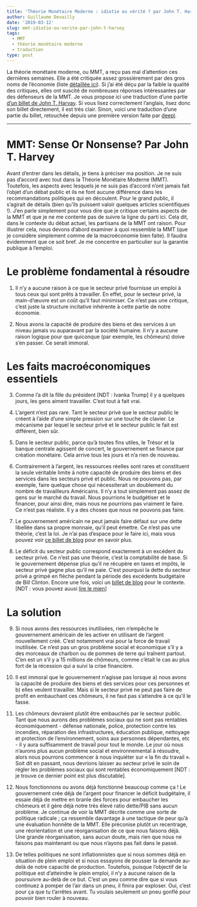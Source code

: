 ```yaml
---
title: 'Théorie Monétaire Moderne : idiotie ou vérité ? par John T. Harvey (traduction)'
author: Guillaume Devailly
date: '2019-03-12'
slug: mmt-idiotie-ou-verite-par-john-t-harvey
tags:
  - MMT
  - théorie monétaire moderne
  - traduction
type: post
---
```


La théorie monétaire moderne, ou MMT, a reçu pas mal d’attention ces dernières semaines.
Elle a été critiquée assez grossièrement par des gros noms de l’économie 
(liste [détaillée ici](http://neweconomicperspectives.org/2019/03/mmt-responds-to-brad-delongs-challenge.html)).
Si j’ai été déçu par la faible la qualité des critiques, elles ont suscité de nombreuses réponses intéressantes
par des défenseurs de la MMT. Je vous propose ici une traduction d’une partie
[d’un billet de John T. Harvay](https://www.forbes.com/sites/johntharvey/2019/03/05/mmt-sense-or-nonsense/).
Si vous lisez correctement l’anglais, lisez donc son billet directement, il est très clair.
Sinon, voici une traduction d’une partie du billet, retouchée depuis une première version faite par
[deepl](https://www.deepl.com/translator). 

---

# MMT: Sense Or Nonsense?  Par John T. Harvey

Avant d'entrer dans les détails, je tiens à préciser ma position.
Je ne suis pas d'accord avec tout dans la Théorie Monétaire Moderne (MMT).
Toutefois, les aspects avec lesquels je ne suis pas d'accord n'ont jamais fait l'objet d'un débat public
et ils ne font aucune différence dans les recommandations politiques qui en découlent.
Pour le grand public, il s'agirait de détails (bien qu'ils puissent valoir quelques articles scientifiques !).
J'en parle simplement pour vous dire que je critique certains aspects de la MMT 
et que je ne me contente pas de suivre la ligne du parti ici.
Cela dit, dans le contexte du débat actuel, les partisans de la MMT ont raison.
Pour illustrer cela, nous devons d'abord examiner à quoi ressemble la MMT
(que je considère simplement comme de la macroéconomie bien faite).
Il faudra évidemment que ce soit bref. Je me concentre en particulier sur la garantie publique à l’emploi.

# Le problème fondamental à résoudre

1. Il n'y a aucune raison à ce que le secteur privé fournisse un emploi à tous ceux qui sont prêts à travailler.
En effet, pour le secteur privé, la main-d'œuvre est un coût qu'il faut minimiser.
Ce n'est pas une critique, c'est juste la structure incitative inhérente à cette partie de notre économie.

2. Nous avons la capacité de produire des biens et des services à un niveau jamais vu auparavant par la société humaine.
Il n'y a aucune raison logique pour que quiconque (par exemple, les chômeurs) doive s'en passer. Ce serait immoral.

# Les faits macroéconomiques essentiels

3. Comme l'a dit la fille du président [NDT : Ivanka Trump] il y a quelques jours, les gens aiment travailler.
C'est tout à fait vrai.

4. L'argent n'est pas rare. Tant le secteur privé que le secteur public le créent
à l'aide d'une simple pression sur une touche de clavier.
Le mécanisme par lequel le secteur privé et le secteur public le fait est différent, bien sûr.

5. Dans le secteur public, parce qu'à toutes fins utiles, le Trésor et la banque centrale agissent de concert,
le gouvernement se finance par création monétaire. Cela arrive tous les jours et n'a rien de nouveau.

6. Contrairement à l'argent, les ressources réelles sont rares et constituent la seule véritable limite
à notre capacité de produire des biens et des services dans les secteurs privé et public.
Nous ne pouvons pas, par exemple, faire quelque chose qui nécessiterait un doublement du nombre de travailleurs Américains.
Il n'y a tout simplement pas assez de gens sur le marché du travail.
Nous pourrions le budgétiser et le financer, pour ainsi dire, mais nous ne pourrions pas vraiment le faire.
Ce n'est pas réaliste. Il y a des choses que nous ne pouvons pas faire.

7. Le gouvernement américain ne peut jamais faire défaut sur une dette libellée dans sa propre monnaie,
qu'il peut émettre. Ce n'est pas une théorie, c'est la loi.
Je n'ai pas d'espace pour le faire ici, mais vous pouvez voir 
[ce billet de blog](https://www.forbes.com/sites/johntharvey/2012/09/10/impossible-to-default/) pour en savoir plus.

8. Le déficit du secteur public correspond exactement à un excédent du secteur privé.
Ce n'est pas une théorie, c'est la comptabilité de base.
Si le gouvernement dépense plus qu'il ne récupère en taxes et impôts, le secteur privé gagne plus qu'il ne paie.
C'est pourquoi la dette du secteur privé a grimpé en flèche pendant la période des excédents budgétaire de Bill Clinton.
Encore une fois, voici un [billet de blog](https://www.forbes.com/sites/johntharvey/2014/02/24/deficit-as-your-surplus/) 
pour le contexte. [NDT : vous pouvez auusi [lire le mien](https://amatmacro.netlify.com/billet/l-approche-comptable/)]

# La solution

9. Si nous avons des ressources inutilisées, rien n'empêche le gouvernement américain 
de les activer en utilisant de l'argent nouvellement créé.
C’est notamment vrai pour la force de travail inutilisée.
Ce n'est pas un gros problème social et économique s'il y a des morceaux de charbon ou de pommes de terre qui traînent partout.
C'en est un s’il y a 15 millions de chômeurs, comme c’était le cas au plus fort de la récession qui a suivi la crise financière.

10. Il est immoral que le gouvernement n'agisse pas lorsque a) nous avons la capacité de produire des biens 
et des services pour ces personnes et b) elles veulent travailler.
Mais si le secteur privé ne peut pas faire de profit en embauchant ces chômeurs,
il ne faut pas s'attendre à ce qu'il le fasse.

11. Les chômeurs devraient plutôt être embauchés par le secteur public.
Tant que nous aurons des problèmes sociaux qui ne sont pas rentables économiquement - défense nationale, police,
protection contre les incendies, réparation des infrastructures, éducation publique,
nettoyage et protection de l'environnement, soins aux personnes dépendantes, etc - il y aura suffisamment de travail
pour tout le monde. Le jour où nous n'aurons plus aucun problème social et environnemental à résoudre,
alors nous pourrons commencer à nous inquiéter sur « la fin du travail ».
Soit dit en passant, nous devrions laisser au secteur privé le soin de régler les problèmes sociaux qui sont rentables
économiquement [NDT : je trouve ce dernier point est plus discutable].

12. Nous fonctionnons ou avons déjà fonctionné beaucoup comme ça !
Le gouvernement crée déjà de l'argent pour financer le déficit budgétaire,
il essaie déjà de mettre en branle des forces pour embaucher les chômeurs et il gère déjà 
notre très élevé ratio dette/PIB sans aucun problème.
Je continue de voir la MMT décrite comme une sorte de politique radicale ;
ça ressemble davantage à une tactique de peur qu'à une évaluation honnête de la MMT.
Elle préconise plutôt un recentrage, une réorientation et une réorganisation de ce que nous faisons déjà.
Une grande réorganisation, sans aucun doute, mais rien que nous ne faisons 
pas maintenant ou que nous n'ayons pas fait dans le passé.

13. De telles politiques ne sont inflationnistes que si nous sommes déjà en situation 
de plein emploi et si nous essayons de pousser la demande au-delà de notre capacité de production. 
Toutefois, puisque l'objectif de la politique est d'atteindre le plein emploi,
il n'y a aucune raison de la poursuivre au-delà de ce but.
C'est un peu comme dire que si vous continuez à pomper de l'air dans un pneu, il finira par exploser.
Oui, c'est pour ça que tu t'arrêtes avant. Tu voulais seulement un pneu gonflé pour pouvoir bien rouler à nouveau.
